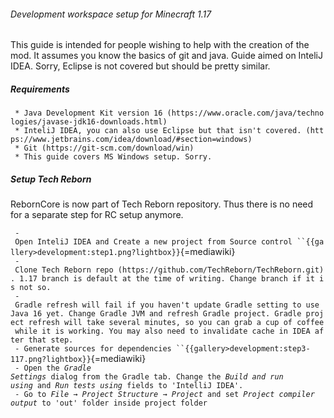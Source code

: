 ###### Development workspace setup for Minecraft 1.17

This guide is intended for people wishing to help with the creation of
the mod. It assumes you know the basics of git and java. Guide aimed on
InteliJ IDEA. Sorry, Eclipse is not covered but should be pretty
similar.

##### Requirements

` * Java Development Kit version 16 (https://www.oracle.com/java/technologies/javase-jdk16-downloads.html)`\
` * InteliJ IDEA, you can also use Eclipse but that isn't covered. (https://www.jetbrains.com/idea/download/#section=windows)`\
` * Git (https://git-scm.com/download/win)`\
` * This guide covers MS Windows setup. Sorry.`

##### Setup Tech Reborn

RebornCore is now part of Tech Reborn repository. Thus there is no need
for a separate step for RC setup anymore.

` - Open InteliJ IDEA and Create a new project from Source control ``{{gallery>development:step1.png?lightbox}}`{=mediawiki}`  `\
` - Clone Tech Reborn repo (https://github.com/TechReborn/TechReborn.git). 1.17 branch is default at the time of writing. Change branch if it is not so.`\
` - Gradle refresh will fail if you haven't update Gradle setting to use Java 16 yet. Change Gradle JVM and refresh Gradle project. Gradle project refresh will take several minutes, so you can grab a cup of coffee while it is working. You may also need to invalidate cache in IDEA after that step.`\
` - Generate sources for dependencies ``{{gallery>development:step3-117.png?lightbox}}`{=mediawiki}\
` - Open the `*`Gradle Settings`*` dialog from the Gradle tab. Change the `*`Build and run using`*` and `*`Run tests using`*` fields to 'IntelliJ IDEA'.`\
` - Go to `*`File → Project Structure → Project`*` and set `*`Project compiler output`*` to 'out' folder inside project folder `
